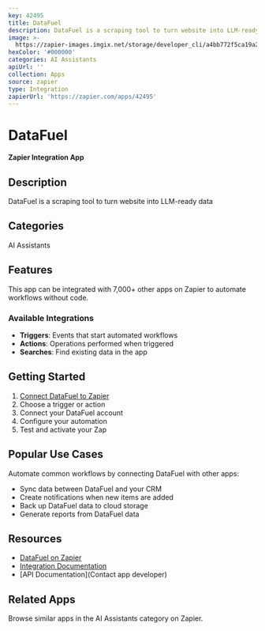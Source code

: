 ```yaml
---
key: 42495
title: DataFuel
description: DataFuel is a scraping tool to turn website into LLM-ready data
image: >-
  https://zapier-images.imgix.net/storage/developer_cli/a4bb772f5ca19a255fa0015704937f05.png?auto=format%2Ccompress&ixlib=python-3.0.0&q=50
hexColor: '#000000'
categories: AI Assistants
apiUrl: ''
collection: Apps
source: zapier
type: Integration
zapierUrl: 'https://zapier.com/apps/42495'
---
```

# DataFuel

**Zapier Integration App**

## Description

DataFuel is a scraping tool to turn website into LLM-ready data

## Categories

AI Assistants

## Features

This app can be integrated with 7,000+ other apps on Zapier to automate workflows without code.

### Available Integrations

- **Triggers**: Events that start automated workflows
- **Actions**: Operations performed when triggered
- **Searches**: Find existing data in the app

## Getting Started

1. [Connect DataFuel to Zapier](https://zapier.com/apps/42495)
2. Choose a trigger or action
3. Connect your DataFuel account
4. Configure your automation
5. Test and activate your Zap

## Popular Use Cases

Automate common workflows by connecting DataFuel with other apps:

- Sync data between DataFuel and your CRM
- Create notifications when new items are added
- Back up DataFuel data to cloud storage
- Generate reports from DataFuel data

## Resources

- [DataFuel on Zapier](https://zapier.com/apps/42495)
- [Integration Documentation](https://zapier.com/apps/42495/integrations)
- [API Documentation](Contact app developer)

## Related Apps

Browse similar apps in the AI Assistants category on Zapier.

